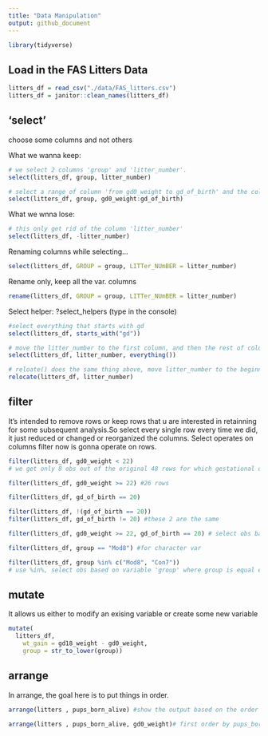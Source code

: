 ```yaml
---
title: "Data Manipulation"
output: github_document
---
```


```r
library(tidyverse)
```

## Load in the FAS Litters Data

```r
litters_df = read_csv("./data/FAS_litters.csv")
litters_df = janitor::clean_names(litters_df)
```

## 'select'

choose some columns and not others

What we wanna keep:

```r
# we select 2 columns 'group' and 'litter_number'.
select(litters_df, group, litter_number) 
```

```r
# select a range of column 'from gd0_weight to gd_of_birth' and the column 'group'
select(litters_df, group, gd0_weight:gd_of_birth)
```

What we wnna lose:

```r
# this only get rid of the column 'litter_number'
select(litters_df, -litter_number)
```

Renaming columns while selecting...

```r
select(litters_df, GROUP = group, LITTer_NUmBER = litter_number)
```

Rename only, keep all the var. columns

```r
rename(litters_df, GROUP = group, LITTer_NUmBER = litter_number)
```

Select helper:
?select_helpers (type in the console)

```r
#select everything that starts with gd
select(litters_df, starts_with("gd"))
```

```r
# move the litter_number to the first column, and then the rest of columns
select(litters_df, litter_number, everything())
```

```r
# reloate() does the same thing above, move litter_number to the beginning
relocate(litters_df, litter_number)
```

## filter
It's intended to remove rows or keep rows that u are interested in retainning for some subsequent analysis.So select every single row every time we did, it just reduced or changed or reorganized the columns. Select operates on columns filter now is gonna operate on rows.

```r
filter(litters_df, gd0_weight < 22)
# we get only 8 obs out of the original 48 rows for which gestational day zer weight is less than 22. It's kept all my other columns.

```

```r
filter(litters_df, gd0_weight >= 22) #26 rows

```

```r
filter(litters_df, gd_of_birth == 20)
```

```r
filter(litters_df, !(gd_of_birth == 20))
filter(litters_df, gd_of_birth != 20) #these 2 are the same
```

```r
filter(litters_df, gd0_weight >= 22, gd_of_birth == 20) # select obs based on 2 conditions 
```

```r
filter(litters_df, group == "Mod8") #for character var
```

```r
filter(litters_df, group %in% c("Mod8", "Con7")) 
# use %in%, select obs based on variable 'group' where group is equal either to Mod8 or Con7
```


## mutate
It allows us either to modify an exising variable or create some new variable

```r
mutate(
  litters_df, 
    wt_gain = gd18_weight - gd0_weight, 
    group = str_to_lower(group))
```

## arrange
In arrange, the goal here is to put things in order.

```r
arrange(litters , pups_born_alive) #show the output based on the order of pup-born_alive, from small to large
```

```r
arrange(litters , pups_born_alive, gd0_weight)# first order by pups_born_alive, and then, witin that, order each level by gd0_weight
```



